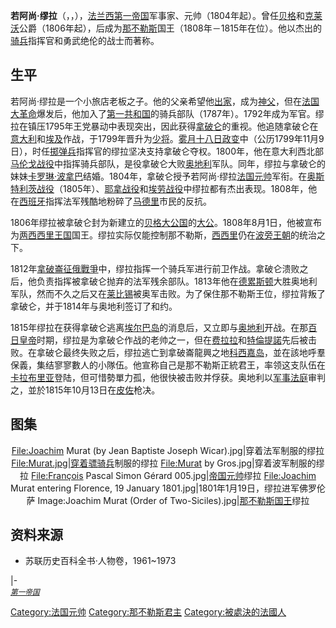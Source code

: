 {{refimprove|time=2019-08-25T14:10:37+00:00}}
{{Infobox royalty
| name            = 焦阿基诺一世<br />Gioacchino I
| image           = François Pascal Simon Gérard 005.jpg
| caption         = 繆拉畫像<br /><small>[[弗朗索瓦·熱拉爾|弗朗索瓦·熱拉爾]]作，约1800年至1810年间</small>
| succession      = [[那不勒斯国王|那不勒斯国王]]
| reign           = 1808年8月1日－1815年5月19日
| coronation      =
| predecessor     = [[约瑟夫·波拿巴|朱佩塞一世]]
| successor       = [[费迪南多一世_(两西西里)|费迪南多七世]]
| succession1     = [[贝格大公国|贝格大公]]
| reign1          = 1806年5月15日－1808年8月1日
| predecessor1    = ''头衔创立''
| successor1      = [[拿破仑·路易·波拿巴|路易一世]]
| house           = {{link-en|繆拉家族|Prince Murat}}
| spouse          = [[卡罗琳·波拿巴|卡罗琳·波拿巴]]
| issue           = {{link-en|阿希爾·繆拉|Achille Murat}}王子<br />Princess Marie Letizia Murat<br />{{link-en|呂西安·繆拉|Lucien, 3rd Prince Murat}}王子<br />Princess Louise Julie Caroline Murat
| father          = Pierre Murat-Jordy
| mother          = Jeanne Loubières
| birth_date       = {{Birth date|1767|3|25|df=y}}
| birth_place      = {{flag|Kingdom of France}}[[洛特省|洛特省]][[拉巴斯蒂德米拉|拉巴斯蒂德米拉]]
| death_date       = {{Death date and age|1815|10|13|1767|3|25}}
| death_place      = {{flag|Kingdom of Naples}}[[卡拉布里亚|卡拉布里亚]][[皮佐|皮佐]]
| place of burial   = [[巴黎|巴黎]][[拉雪茲神父公墓|拉雪茲神父公墓]]
| full name       = {{lang-fr|Joachim-Napoléon Murat}}<br />{{lang-it|Gioacchino-Napoleone Murat}}
| religion        = [[罗马天主教|罗马天主教]]
}}
'''若阿尚·缪拉'''（{{lang-fr|Joachim Murat}}，{{IPA-fr|ʒɔaʃɛ̃ myʁa}}，{{bd|1767年|3月25日|1815年|10月13日|Murat}}），[[法兰西第一帝国|法兰西第一帝国]]军事家、元帅（1804年起）。曾任[[贝格大公国|贝格]]和[[克莱沃|克莱沃]]公爵（1806年起），后成为[[那不勒斯|那不勒斯]]国王（1808年－1815年在位）。他以杰出的[[骑兵|骑兵]]指挥官和勇武绝伦的战士而著称。

==生平==
若阿尚·缪拉是一个小旅店老板之子。他的父亲希望他[[出家|出家]]，成为[[神父|神父]]，但在[[法国大革命|法国大革命]]爆发后，他加入了[[法兰西第一共和国|第一共和国]]的骑兵部队（1787年）。1792年成为军官。缪拉在镇压1795年王党暴动中表现突出，因此获得[[拿破仑|拿破仑]]的重视。他追随拿破仑在[[意大利|意大利]]和[[埃及|埃及]]作战，于1799年晋升为[[少将|少将]]。[[雾月十八日政变|雾月十八日政变]]中（公历1799年11月9日），时任[[掷弹兵|掷弹兵]]指挥官的缪拉坚决支持拿破仑夺权。1800年，他在意大利西北部[[马伦戈战役|马伦戈战役]]中指挥骑兵部队，是役拿破仑大败[[奥地利|奥地利]]军队。同年，缪拉与拿破仑的妹妹[[卡罗琳·波拿巴|卡罗琳·波拿巴]]结婚。1804年，拿破仑授予若阿尚·缪拉[[法国元帅|法国元帅]]军衔。在[[奥斯特利茨战役|奥斯特利茨战役]]（1805年）、[[耶拿战役|耶拿战役]]和[[埃劳战役|埃劳战役]]中缪拉都有杰出表现。1808年，他在[[西班牙|西班牙]]指挥法军残酷地粉碎了[[马德里|马德里]]市民的反抗。

1806年缪拉被拿破仑封为新建立的[[贝格大公国|贝格大公国]]的[[大公|大公]]。1808年8月1日，他被宣布为[[两西西里王国|两西西里王国]]国王。缪拉实际仅能控制那不勒斯，[[西西里|西西里]]仍在[[波旁王朝|波旁王朝]]的统治之下。

1812年[[拿破崙征俄戰爭|拿破崙征俄戰爭]]中，缪拉指挥一个骑兵军进行前卫作战。拿破仑溃败之后，他负责指挥被拿破仑抛弃的法军残余部队。1813年他在[[德勒斯登戰役|德累斯顿]]大胜奥地利军队，然而不久之后又在[[莱比锡|莱比锡]]被奥军击败。为了保住那不勒斯王位，缪拉背叛了拿破仑，并于1814年与奥地利签订了和约。

1815年缪拉在获得拿破仑逃离[[埃尔巴岛|埃尔巴岛]]的消息后，又立即与[[奧地利帝國|奥地利]]开战。在那[[百日皇帝|百日皇帝]]时期，缪拉是为拿破仑作战的老帅之一，但在[[费拉拉|费拉拉]]和[[特倫提諾|特倫提諾]]先后被击败。在拿破仑最终失败之后，缪拉逃亡到拿破崙龍興之地[[科西嘉岛|科西嘉岛]]，並在該地呼羣保義，集结寥寥數人的小隊伍。他宣称自己是那不勒斯正統君王，率领这支队伍在[[卡拉布里亚|卡拉布里亚]]登陆，但可惜勢單力孤，他很快被击败并俘获。奥地利以[[军事法庭|军事法庭]]审判之，並於1815年10月13日在[[皮佐|皮佐]]枪决。

== 图集 ==
<center>
<gallery>
File:Joachim Murat (by Jean Baptiste Joseph Wicar).jpg|穿着法军制服的缪拉
File:Murat.jpg|穿着[[骠骑兵|骠骑兵]]制服的缪拉
File:Murat by Gros.jpg|穿着波军制服的缪拉
File:François Pascal Simon Gérard 005.jpg|[[法兰西第一帝国元帅|帝国元帅]]缪拉
File:Joachim Murat entering Florence, 19 January 1801.jpg|1801年1月19日，缪拉进军佛罗伦萨
Image:Joachim Murat (Order of Two-Siciles).jpg|[[那不勒斯国王|那不勒斯国王]]缪拉
</gallery>
</center>

== 资料来源 ==
* 苏联历史百科全书·人物卷，1961~1973

{{s-start}}
{{s-hou|{{link-en|繆拉家族|Prince Murat}}|1767年|3月25日|1815年|10月13日}}
{{s-reg|}}
|-
{{s-new|reason=}}
{{s-ttl|title=[[贝格大公国|贝格大公]]|years=1806年5月15日 – 1808年8月1日}}
{{s-aft|after=[[拿破仑·路易·波拿巴|路易一世]]}}
{{s-bef|before=[[约瑟夫·波拿巴|何瑟一世]]}}
{{s-ttl|title=[[那不勒斯君主列表|那不勒斯国王]]|years=1808年8月1日 – 1815年5月19日}}
{{s-aft|after=[[斐迪南一世_(两西西里)|斐迪南一世]]}}
{{s-reg|fr}}<br /><small>''[[法兰西第一帝国|第一帝国]]''</small>
{{s-new|reason=}}
{{s-ttl|title={{link-en|繆拉親王|Prince Murat}}|years=1805年–1815年10月13日}}
{{s-aft|after={{link-en|阿希爾·繆拉|Achille Murat}}}}
{{end}}

{{法蘭西第一帝國元帥}}
{{法國大革命}}
{{Napoleonic Wars}}
{{那不勒斯王国国王}}
{{Authority control}}
{{DEFAULTSORT:Murat, Joachim}}
[[Category:法国元帅|Category:法国元帅]]
[[Category:那不勒斯君主|Category:那不勒斯君主]]
[[Category:被處決的法國人|Category:被處決的法國人]]